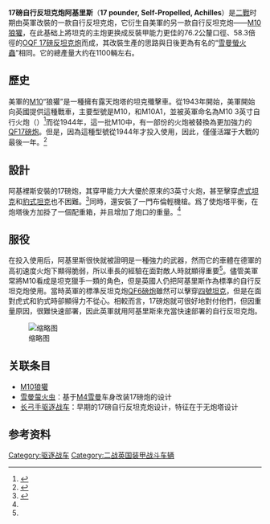 {{Link style|time=2015-12-12T06:12:16+00:00}}
{{noteTA
|T=zh-hant:阿基里斯驅逐戰車; zh-hans:阿基里斯坦克歼击车;
|1=zh-hant:驅逐戰車; zh-hans:坦克歼击车;
|2=zh-hant:砲; zh-hans:炮;
|3=zh-hant:公釐; zh-hans:毫米; 
|4=zh-hant:引擎; zh-hans:发动机;
}}
{{Infobox Weapon
|  name=17磅自行反坦克炮“阿基里斯”
|  image=Image:Achilles Tank Destroyer Mk10 at La Roche-en-Ardenne, Belgium pic8.JPG
|  image_size=300px
|  caption=“阿基里斯”驅逐戰車;
|origin={{flag|United Kingdom}}
|type=[[驱逐战车|驱逐战车]]
|manufacturer=[[伍利奇|伍利奇]][[:en:Royal_Arsenal|皇家兵工厂]]
|is_vehicle=yes
|is_UK=yes<!-- spelling not tank origin -->
|number=1,100
|    weight=29.6 吨
|    length=7.01 m（含炮管）<br /> 5.97 m（不含炮管）
|     width=3.05 m 
|    height=2.57 m 
|  suspension=[[:en:Vertical_Volute_Spring_Suspension|垂直螺旋弹簧悬挂]]（VVSS）
|   speed=51 km/h
|  vehicle_range=300 km
|  primary_armament=[[:en:Ordnance_QF_17_pounder|OQF 17磅反坦克炮]]（58.3倍于76.2公釐口径），备弹50发
|  secondary_armament=[[.50_BMG|.50 cal]] [[勃朗宁M2重机枪|勃朗宁M2HB]]，备弹420发<br />[[布伦轻机枪|布伦轻机枪]]<ref>[http://books.google.co.uk/books?id=0e-zuHNyYzEC&pg=PT7&lpg=PT7&dq=17pdr+achilles&source=bl&ots=T5AAVpigSC&sig=9gCCK6OKkIUTubRPMlbuHstLOJg&hl=en&ei=boi6SbDlNduw-Ab0p6W2BQ&sa=X&oi=book_result&resnum=7&ct=resul url] {{webarchive|url=https://web.archive.org/web/20131228172937/http://books.google.co.uk/books?id=0e-zuHNyYzEC&pg=PT7&lpg=PT7&dq=17pdr+achilles&source=bl&ots=T5AAVpigSC&sig=9gCCK6OKkIUTubRPMlbuHstLOJg&hl=en&ei=boi6SbDlNduw-Ab0p6W2BQ&sa=X&oi=book_result&resnum=7&ct=resul |date=2013-12-28 }} Chris Henry, Brian Delf ''British Anti-tank Artillery 1939–45'' p. 24.</ref>
|       armour= 9-57.2 mm
|       engine=[[通用汽车|通用汽车]]6046 6-71双柴油引擎
|  engine_power=375 hp (276 [[千瓦|kW]])
|      pw_ratio=12.5 hp/tonne
|         crew=4-5 人 <br />车长、炮手（×2）、装填手<br />驾驶员
}}

'''17磅自行反坦克炮阿基里斯'''（'''17 pounder, Self-Propelled, Achilles'''）是[[二战|二戰]]时期由英軍改裝的一款自行反坦克炮，它衍生自美軍的另一款自行反坦克炮——[[M10狼獾|M10狼獾]]，在此基础上將坦克的主炮更换成反裝甲能力更佳的76.2公釐口徑、58.3倍徑的[[:en:Ordnance_QF_17-pounder|OQF 17磅反坦克炮]]而成，其改裝生產的思路與日後更為有名的“[[雪曼萤火虫|雪曼螢火蟲]]”相同。它的總產量大约在1100輛左右。

==歷史==
美軍的[[M10狼獾|M10]]“狼獾”是一種擁有露天炮塔的坦克殲擊車。從1943年開始，美軍開始向英國提供這種戰車，主要型號是M10，和M10A1，並被英軍命名為M10 3英寸自行火炮（{{lang-en|M10 3in SP}}）<ref>{{Cite web |url=http://www.flamesofwar.com/hobby.aspx?art_id=362 |title=M10 3in and M10C 17pdr SP |access-date=2013-12-21 |archive-date=2019-10-02 |archive-url=https://web.archive.org/web/20191002051336/https://www.flamesofwar.com/hobby.aspx?art_id=362 |dead-url=no }}</ref>而從1944年，這一批M10中，有一部份的火炮被替換為更加強力的[[QF17磅炮|QF17磅炮]]。但是，因為這種型號從1944年才投入使用，因此，僅僅活躍于大戰的最後一年。<ref name="CH_p23-24">{{Cite book | author =Chris Henry | title =British Anti-Tank Artillery, 1939-45| pages = pp.23-24 | ISBN =9781841766386}}</ref>

==設計==
阿基裡斯安裝的17磅炮，其穿甲能力大大優於原來的3英寸火炮，甚至擊穿[[虎式坦克|虎式坦克]]和[[豹式坦克|豹式坦克]]也不困難。<ref name=CH_p24>{{Cite book | author =Martin Brayley| title =The British Army 1939-45 (2): Middle East & Mediterranean| pages =pp.24 | ISBN =9781780964454}}</ref>同時，還安裝了一門布倫輕機槍。爲了使炮塔平衡，在炮塔後方加掛了一個配重箱，并且增加了炮口的重量。<ref name="CH_p23-24"/>

==服役==
在投入使用后，阿基里斯很快就被證明是一種強力的武器，然而它的車體在德軍的高初速度火炮下顯得脆弱，所以車長的經驗在面對敵人時就顯得重要<ref name="CH_p23-24"/>。儘管美軍常將M10看成是坦克獵手一類的角色，但是英國人仍把阿基里斯作為標準的自行反坦克炮使用。當時英軍的標準反坦克炮[[QF6磅炮|QF6磅炮]]雖然可以擊穿[[四號坦克|四號坦克]]，但是在面對虎式和豹式時卻顯得力不從心。相較而言，17磅炮就可很好地對付他們，但因重量原因，很難快速部署，因此英軍就用阿基里斯來充當快速部署的自行反坦克炮。

[[File:Aberdean_proving_grounds_036.JPG|缩略图]]

== 关联条目 ==
* [[M10狼獾|M10狼獾]]
* [[雪曼萤火虫|雪曼萤火虫]]：基于[[M4雪曼|M4雪曼]]车身改装17磅炮的设计
* [[长弓手驱逐战车|长弓手驱逐战车]]：早期的17磅自行反坦克炮设计，特征在于无炮塔设计

== 参考资料 ==
{{reflist}}

{{WWIIBritishAFVs}}
[[Category:驱逐战车|Category:驱逐战车]]
[[Category:二战英国装甲战斗车辆|Category:二战英国装甲战斗车辆]]